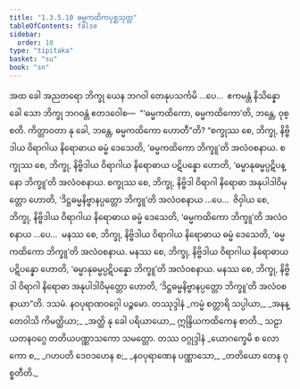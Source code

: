```yaml
---
title: "1.3.5.10 ဓမ္မကထိကပုစ္ဆသုတ္တ"
tableOfContents: false
sidebar:
  order: 10
type: "tipitaka"
basket: "su"
book: "sn"
---
```



<DynamicBreadcrumb />

<Division number="155" book="sn" e="ch" v="18" p="302">

<Paragraph number="852" book="sn">
အထ ခေါ အညတရော ဘိက္ခု ယေန ဘဂဝါ တေနုပသင်္ကမိ …ပေ…  ဧကမန္တံ နိသိန္နော ခေါ သော ဘိက္ခု ဘဂဝန္တံ ဧတဒဝေါစ—  “‘ဓမ္မကထိကော, ဓမ္မကထိကော’တိ, ဘန္တေ, ဝုစ္စတိ. ကိတ္တာဝတာ နု ခေါ, ဘန္တေ, ဓမ္မကထိကော ဟောတီ”တိ?
</Paragraph>

<Paragraph number="853" book="sn">
“စက္ခုဿ စေ, ဘိက္ခု, နိဗ္ဗိဒါယ ဝိရာဂါယ နိရောဓာယ ဓမ္မံ ဒေသေတိ, ‘ဓမ္မကထိကော ဘိက္ခူ’တိ အလံဝစနာယ. စက္ခုဿ စေ, ဘိက္ခု, နိဗ္ဗိဒါယ ဝိရာဂါယ နိရောဓာယ ပဋိပန္နော ဟောတိ, ‘ဓမ္မာနုဓမ္မပ္ပဋိပန္နော ဘိက္ခူ’တိ အလံဝစနာယ. စက္ခုဿ စေ, ဘိက္ခု, နိဗ္ဗိဒါ ဝိရာဂါ နိရောဓာ အနုပါဒါဝိမုတ္တော ဟောတိ, ‘ဒိဋ္ဌဓမ္မနိဗ္ဗာနပ္ပတ္တော ဘိက္ခူ’တိ အလံဝစနာယ …ပေ…  ဇိဝှါယ စေ, ဘိက္ခု, နိဗ္ဗိဒါယ ဝိရာဂါယ နိရောဓာယ ဓမ္မံ ဒေသေတိ, ‘ဓမ္မကထိကော ဘိက္ခူ’တိ အလံဝစနာယ …ပေ…  မနဿ စေ, ဘိက္ခု, နိဗ္ဗိဒါယ ဝိရာဂါယ နိရောဓာယ ဓမ္မံ ဒေသေတိ, ‘ဓမ္မကထိကော ဘိက္ခူ’တိ အလံဝစနာယ. မနဿ စေ, ဘိက္ခု, နိဗ္ဗိဒါယ ဝိရာဂါယ နိရောဓာယ ပဋိပန္နော ဟောတိ, ‘ဓမ္မာနုဓမ္မပ္ပဋိပန္နော ဘိက္ခူ’တိ အလံဝစနာယ. မနဿ စေ, ဘိက္ခု, နိဗ္ဗိဒါ ဝိရာဂါ နိရောဓာ အနုပါဒါဝိမုတ္တော ဟောတိ, ‘ဒိဋ္ဌဓမ္မနိဗ္ဗာနပ္ပတ္တော ဘိက္ခူ’တိ အလံဝစနာယာ”တိ.

</Paragraph>
</Division>

<Paragraph number="854" type="center" book="sn">
ဒသမံ.



</Paragraph>

<Paragraph number="855" type="center" book="sn">
နဝပုရာဏဝဂ္ဂေါ ပဉ္စမော.



</Paragraph>

<Paragraph number="856" type="center" book="sn">
တဿုဒ္ဒါနံ


</Paragraph>

<Paragraph number="857" type="verses" book="sn">
_ကမ္မံ စတ္တာရိ သပ္ပါယာ,_  
_အနန္တေဝါသိ ကိမတ္ထိယာ;_  
_အတ္ထိ နု ခေါ ပရိယာယော,_  
ဣန္ဒြိယကထိကေန စာတိ._  


</Paragraph>

<Paragraph number="858" type="center" book="sn">
သဠာယတနဝဂ္ဂေ တတိယပဏ္ဏာသကော သမတ္တော.



</Paragraph>

<Paragraph number="859" type="center" book="sn">
တဿ ဝဂ္ဂုဒ္ဒါနံ


</Paragraph>

<Paragraph number="860" type="verses" book="sn">
_ယောဂက္ခေမိ စ လောကော စ,_  
_ဂဟပတိ ဒေဝဒဟေန စ;_  
_နဝပုရာဏေန ပဏ္ဏာသော,_  
_တတိယော တေန ဝုစ္စတီတိ._
</Paragraph>